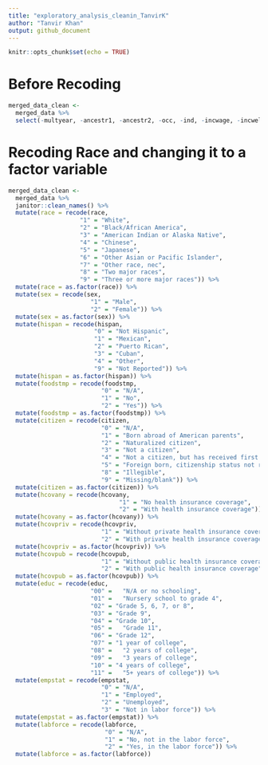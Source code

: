 ```yaml
---
title: "exploratory_analysis_cleanin_TanvirK"
author: "Tanvir Khan" 
output: github_document
---
```



```r
knitr::opts_chunk$set(echo = TRUE)
```


# Before Recoding
```r
merged_data_clean <- 
  merged_data %>%
  select(-multyear, -ancestr1, -ancestr2, -occ, -ind, -incwage, -incwelfr, -poverty, -occscore, -pwpuma00)
```


# Recoding Race and changing it to a factor variable 
```r
merged_data_clean <-
  merged_data %>%
  janitor::clean_names() %>%
  mutate(race = recode(race, 
                    "1" = "White",
                    "2" = "Black/African America",
                    "3" = "American Indian or Alaska Native",
                    "4" = "Chinese",
                    "5" = "Japanese",
                    "6" = "Other Asian or Pacific Islander",
                    "7" = "Other race, nec",
                    "8" = "Two major races", 
                    "9" = "Three or more major races")) %>%
  mutate(race = as.factor(race)) %>% 
  mutate(sex = recode(sex,
                       "1" = "Male",
                       "2" = "Female")) %>%
  mutate(sex = as.factor(sex)) %>%
  mutate(hispan = recode(hispan,
                        "0" = "Not Hispanic", 
                        "1" = "Mexican",
                        "2" = "Puerto Rican",
                        "3" = "Cuban",
                        "4" = "Other",
                        "9" = "Not Reported")) %>%
  mutate(hispan = as.factor(hispan)) %>% 
  mutate(foodstmp = recode(foodstmp,
                          "0" = "N/A",
                          "1" = "No",
                          "2" = "Yes")) %>%
  mutate(foodstmp = as.factor(foodstmp)) %>% 
  mutate(citizen = recode(citizen,
                          "0" = "N/A",
                          "1" = "Born abroad of American parents",
                          "2" = "Naturalized citizen",
                          "3" = "Not a citizen",
                          "4" = "Not a citizen, but has received first papers",
                          "5" = "Foreign born, citizenship status not reported",
                          "8" = "Illegible",
                          "9" = "Missing/blank")) %>%
  mutate(citizen = as.factor(citizen)) %>% 
  mutate(hcovany = recode(hcovany,
                               "1" = "No health insurance coverage",
                               "2" = "With health insurance coverage")) %>%
  mutate(hcovany = as.factor(hcovany)) %>% 
  mutate(hcovpriv = recode(hcovpriv,
                          "1" = "Without private health insurance coverage",
                          "2" = "With private health insurance coverage")) %>% 
  mutate(hcovpriv = as.factor(hcovpriv)) %>% 
  mutate(hcovpub = recode(hcovpub,
                          "1" = "Without public health insurance coverage",
                          "2" = "With public health insurance coverage")) %>% 
  mutate(hcovpub = as.factor(hcovpub)) %>% 
  mutate(educ = recode(educ,
                       "00" =	"N/A or no schooling",
                       "01" =	"Nursery school to grade 4",
                       "02" = "Grade 5, 6, 7, or 8",
                       "03" = "Grade 9",
                       "04" = "Grade 10",
                       "05" =	"Grade 11",
                       "06"	= "Grade 12",
                       "07" = "1 year of college",
                       "08" =	"2 years of college", 
                       "09" =	"3 years of college",
                       "10"	= "4 years of college", 
                       "11" =	"5+ years of college")) %>% 
  mutate(empstat = recode(empstat,
                          "0" = "N/A",
                          "1" = "Employed",
                          "2" = "Unemployed",
                          "3" = "Not in labor force")) %>%
  mutate(empstat = as.factor(empstat)) %>% 
  mutate(labforce = recode(labforce,
                           "0" = "N/A",
                           "1" = "No, not in the labor force",
                           "2" = "Yes, in the labor force")) %>%
  mutate(labforce = as.factor(labforce))
```


